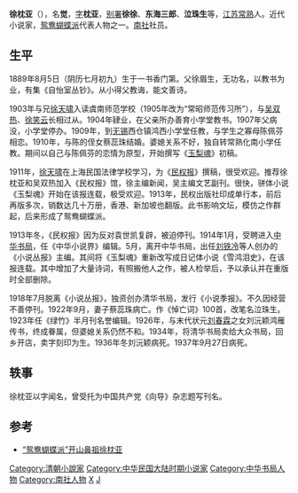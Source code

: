{{primarysources|time=2009-07-09T11:18:38+00:00}}
'''徐枕亚'''（{{bd|1889年|8月5日|1937年|9月27日|catIdx=X徐}}），名'''觉'''，[[表字|字]]'''枕亚'''，[[别署|别署]]'''徐徐'''、'''东海三郎'''、'''泣珠生'''等，[[江苏|江苏]][[常熟|常熟]]人。近代小说家，[[鸳鸯蝴蝶派|鸳鸯蝴蝶派]]代表人物之一。[[南社|南社]]社员。

==生平==
1889年8月5日（阴历七月初九）生于一书香门第。父徐眉生，无功名，以教书为业，有集《自怡室丛钞》。从小得父教诲，能文善诗。

1903年与兄[[徐天啸|徐天啸]]入读虞南师范学校（1905年改为“常昭师范传习所”），与[[吴双热|吴双热]]、[[徐笑云|徐笑云]]长相过从。1904年肄业，在父亲所办善育小学堂教书。1907年父病没，小学堂停办。1909年，到[[无锡|无锡]]西仓镇鸿西小学堂任教，与学生之寡母陈佩芬相恋。1910年，与陈的侄女蔡蕊珠结婚。婆媳关系不好，独自转常熟化南小学任教。期间以自己与陈佩芬的恋情为原型，开始撰写《[[玉梨魂|玉梨魂]]》初稿。

1911年，[[徐天啸|徐天啸]]在上海民国法律学校学习，为《[[民权报|民权报]]》撰稿，很受欢迎。推荐徐枕亚和吴双热加入《民权报》馆，徐主编新闻，吴主编文艺副刊。很快，骈体小说《玉梨魂》开始在该报连载，极受欢迎。1913年，民权出版社印成单行本，前后再版多次，销数达几十万册，香港、新加坡也翻版。此书影响文坛，模仿之作群起，后来形成了鸳鸯蝴蝶派。

1913年冬，《民权报》因为反对袁世凯复辟，被迫停刊。1914年1月，受聘进入[[中华书局|中华书局]]，任《中华小说界》编辑。5月，离开中华书局，出任[[刘铁冷|刘铁冷]]等人创办的《小说丛报》主编。其间将《玉梨魂》重新改写成日记体小说《雪鸿泪史》，在该报连载。其中增加了大量诗词，有照搬他人之作，被人检举后，予以承认并在重版时全部删除。

1918年7月脱离《小说丛报》，独资创办清华书局，发行《小说季报》。不久因经营不善停刊。1922年9月，妻子蔡蕊珠病亡。作《悼亡词》100首，改笔名泣珠生。1923年任《绿竹》半月刊名誉编辑。1926年，与末代状元[[刘春霖|刘春霖]]之女刘沅颖鸿雁传书，终成眷属，但婆媳关系仍然不和。1934年，将清华书局卖给大众书局，回乡开店，卖字刻印为生。1936年冬刘沅颖病死。1937年9月27日病死。

==轶事==
徐枕亚以字闻名，曾受托为中国共产党《向导》杂志题写刊名。

==参考==
*[http://blog.subaonet.com/html/86/2786-8968.html “鸳鸯蝴蝶派”开山鼻祖徐枕亚 ]{{dead link|date=2018年2月 |bot=InternetArchiveBot |fix-attempted=yes }}

{{中国近现代文学}}
{{DEFAULTSORT:X}}
[[Category:清朝小說家|Category:清朝小說家]]
[[Category:中华民国大陆时期小说家|Category:中华民国大陆时期小说家]]
[[Category:中华书局人物|Category:中华书局人物]]
[[Category:南社人物|Category:南社人物]]
[[Category:常熟人|X]]
[[Category:徐姓|J]]